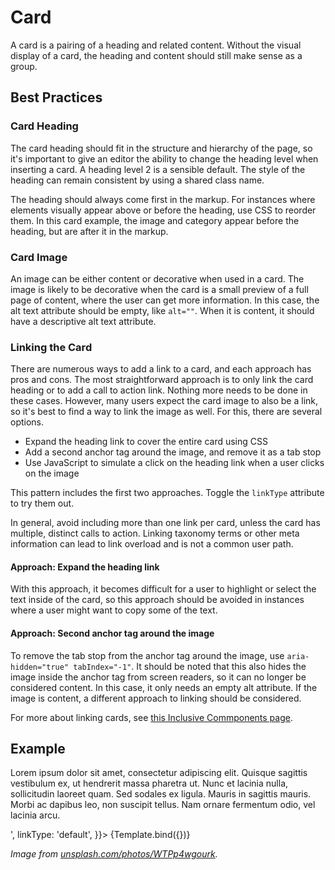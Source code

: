 

<Meta title="Components/Card" component={Card} />


# Card

A card is a pairing of a heading and related content. Without the visual display of a card, the heading and content should still make sense as a group.

## Best Practices

### Card Heading

The card heading should fit in the structure and hierarchy of the page, so it's important to give an editor the ability to change the heading level when inserting a card. A heading level 2 is a sensible default. The style of the heading can remain consistent by using a shared class name.

The heading should always come first in the markup. For instances where elements visually appear above or before the heading, use CSS to reorder them. In this card example, the image and category appear before the heading, but are after it in the markup.

### Card Image

An image can be either content or decorative when used in a card. The image is likely to be decorative when the card is a small preview of a full page of content, where the user can get more information. In this case, the alt text attribute should be empty, like `alt=""`. When it is content, it should have a descriptive alt text attribute.

### Linking the Card

There are numerous ways to add a link to a card, and each approach has pros and cons. The most straightforward approach is to only link the card heading or to add a call to action link. Nothing more needs to be done in these cases. However, many users expect the card image to also be a link, so it's best to find a way to link the image as well. For this, there are several options.

- Expand the heading link to cover the entire card using CSS
- Add a second anchor tag around the image, and remove it as a tab stop
- Use JavaScript to simulate a click on the heading link when a user clicks on the image

This pattern includes the first two approaches. Toggle the `linkType` attribute to try them out.

In general, avoid including more than one link per card, unless the card has multiple, distinct calls to action. Linking taxonomy terms or other meta information can lead to link overload and is not a common user path.

#### Approach: Expand the heading link

With this approach, it becomes difficult for a user to highlight or select the text inside of the card, so this approach should be avoided in instances where a user might want to copy some of the text.

#### Approach: Second anchor tag around the image

To remove the tab stop from the anchor tag around the image, use `aria-hidden="true" tabIndex="-1"`. It should be noted that this also hides the image inside the anchor tag from screen readers, so it can no longer be considered content. In this case, it only needs an empty alt attribute. If the image is content, a different approach to linking should be considered.

For more about linking cards, see [this Inclusive Commponents page](https://inclusive-components.design/cards/).

## Example

<Canvas>
  <Story
    name="Card"
    args={{
      heading: 'Card Heading',
      headingLevel: 2,
	  category: 'Card Category',
      content: '<p>Lorem ipsum dolor sit amet, consectetur adipiscing elit. Quisque sagittis vestibulum ex, ut hendrerit massa pharetra ut. Nunc et lacinia nulla, sollicitudin laoreet quam. Sed sodales ex ligula. Mauris in sagittis mauris. Morbi ac dapibus leo, non suscipit tellus. Nam ornare fermentum odio, vel lacinia arcu.</p>',
	  linkType: 'default',
    }}>
    {Template.bind({})}
  </Story>
</Canvas>

_Image from [unsplash.com/photos/WTPp4wgourk](https://unsplash.com/photos/WTPp4wgourk)._
